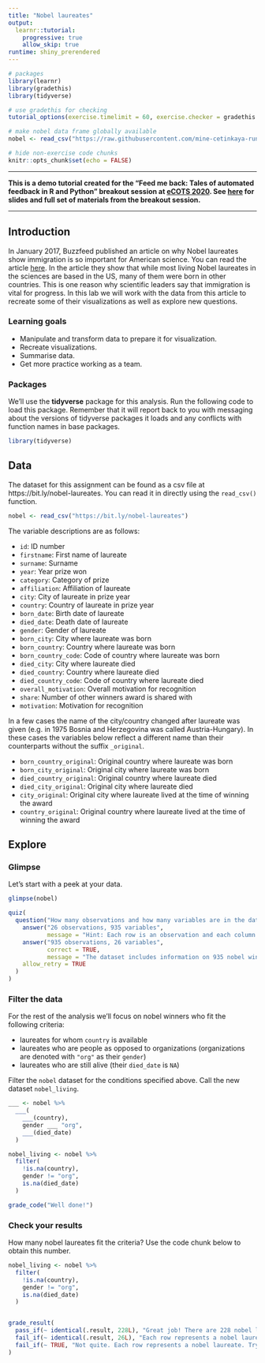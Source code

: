 ```yaml
---
title: "Nobel laureates"
output: 
  learnr::tutorial:
    progressive: true
    allow_skip: true
runtime: shiny_prerendered
---
```


```r
# packages
library(learnr)
library(gradethis)
library(tidyverse)

# use gradethis for checking
tutorial_options(exercise.timelimit = 60, exercise.checker = gradethis::grade_learnr)

# make nobel data frame globally available
nobel <- read_csv("https://raw.githubusercontent.com/mine-cetinkaya-rundel/feed-me-back/master/examples/01-learnr-gradethis/data/nobel.csv")

# hide non-exercise code chunks
knitr::opts_chunk$set(echo = FALSE)
```

---

**This is a demo tutorial created for the "Feed me back: Tales of automated feedback in R and Python" breakout session at [eCOTS 2020](https://www.causeweb.org/cause/ecots/ecots20). See [here](https://bit.ly/feed-me-back) for slides and full set of materials from the breakout session.**

---

## Introduction

In January 2017, Buzzfeed published an article on why Nobel laureates show 
immigration is so important for American science. You can read the article 
[here](https://www.buzzfeednews.com/article/peteraldhous/immigration-and-science). 
In the article they show that while most living Nobel laureates in the 
sciences are based in the US, many of them were born in other countries. 
This is one reason why scientific leaders say that immigration is vital for progress. 
In this lab we will work with the data from this article to 
recreate some of their visualizations as well as explore new questions.

### Learning goals

- Manipulate and transform data to prepare it for visualization.
- Recreate visualizations.
- Summarise data.
- Get more practice working as a team.

### Packages

We'll use the **tidyverse** package for this analysis. Run the following code 
to load this package. Remember that it will report back to you with messaging 
about the versions of tidyverse packages it loads and any conflicts with 
function names in base packages.

```r
library(tidyverse)
```

## Data

The dataset for this assignment can be found as a csv file at https://bit.ly/nobel-laureates. You can read it in directly using the `read_csv()` function.

```r
nobel <- read_csv("https://bit.ly/nobel-laureates")
```

The variable descriptions are as follows:

- `id`: ID number
- `firstname`: First name of laureate
- `surname`: Surname 
- `year`: Year prize won
- `category`: Category of prize
- `affiliation`: Affiliation of laureate
- `city`: City of laureate in prize year
- `country`: Country of laureate in prize year
- `born_date`: Birth date of laureate
- `died_date`: Death date of laureate
- `gender`: Gender of laureate
- `born_city`: City where laureate was born
- `born_country`: Country where laureate was born
- `born_country_code`: Code of country where laureate was born
- `died_city`: City where laureate died
- `died_country`: Country where laureate died
- `died_country_code`: Code of country where laureate died
- `overall_motivation`: Overall motivation for recognition
- `share`: Number of other winners award is shared with
- `motivation`: Motivation for recognition

In a few cases the name of the city/country changed after laureate was given (e.g. in 1975 Bosnia and Herzegovina was called Austria-Hungary). In these cases the variables below reflect a different name than their counterparts without the suffix `_original`.

- `born_country_original`: Original country where laureate was born
- `born_city_original`: Original city where laureate was born
- `died_country_original`: Original country where laureate died
- `died_city_original`: Original city where laureate died
- `city_original`: Original city where laureate lived at the time of winning the award
- `country_original`: Original country where laureate lived at the time of winning the award

## Explore

### Glimpse

Let's start with a peek at your data.

```r
glimpse(nobel)
```

```r
quiz(
  question("How many observations and how many variables are in the dataset?",
    answer("26 observations, 935 variables", 
           message = "Hint: Each row is an observation and each column is a variable."),
    answer("935 observations, 26 variables", 
           correct = TRUE,
           message = "The dataset includes information on 935 nobel winners, and 26 attributes for each one."),
    allow_retry = TRUE
  )
)
```

### Filter the data

For the rest of the analysis we'll focus on nobel winners who fit the following criteria:

- laureates for whom `country` is available
- laureates who are people as opposed to organizations (organizations are denoted with `"org"` as their `gender`)
- laureates who are still alive (their `died_date` is `NA`)
  
Filter the `nobel` dataset for the conditions specified above. Call the new dataset `nobel_living`.

```r
___ <- nobel %>%
  ___(
    ___(country),
    gender ___ "org",
    ___(died_date)
  )
```

```r
nobel_living <- nobel %>%
  filter(
    !is.na(country),
    gender != "org",
    is.na(died_date)
  )
```

```r
grade_code("Well done!")
```

### Check your results

How many nobel laureates fit the criteria? Use the code chunk below to obtain this number.

```r
nobel_living <- nobel %>%
  filter(
    !is.na(country),
    gender != "org",
    is.na(died_date)
  )
```

```r

```

```r
grade_result(
  pass_if(~ identical(.result, 228L), "Great job! There are 228 nobel laureates that fit the criteria."),
  fail_if(~ identical(.result, 26L), "Each row represents a nobel laureate. Did you calculate the number of columns instead of rows?"),
  fail_if(~ TRUE, "Not quite. Each row represents a nobel laureate. Try calculating the number of rows.")
)
```
